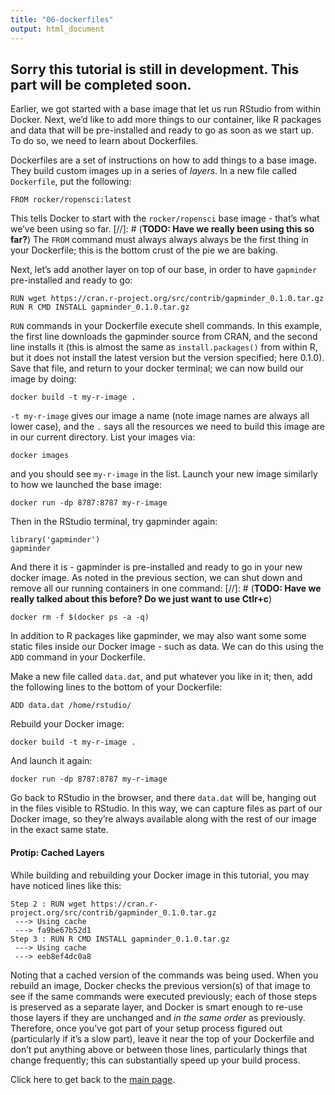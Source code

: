 ```yaml
---
title: "06-dockerfiles"
output: html_document
---
```


## Sorry this tutorial is still in development. This part will be completed soon.

Earlier, we got started with a base image that let us run RStudio from within Docker. Next, we'd like to add more things to our container, like R packages and data that will be pre-installed and ready to go as soon as we start up. To do so, we need to learn about Dockerfiles.

Dockerfiles are a set of instructions on how to add things to a base image. They build custom images up in a series of *layers*. In a new file called `Dockerfile`, put the following:

```
FROM rocker/ropensci:latest
```

This tells Docker to start with the `rocker/ropensci` base image - that's what we've been using so far. 
[//]: # (**TODO: Have we really been using this so far?**)
The `FROM` command must always always always be the first thing in your Dockerfile; this is the bottom crust of the pie we are baking.

Next, let's add another layer on top of our base, in order to have `gapminder` pre-installed and ready to go:

```
RUN wget https://cran.r-project.org/src/contrib/gapminder_0.1.0.tar.gz
RUN R CMD INSTALL gapminder_0.1.0.tar.gz
```

`RUN` commands in your Dockerfile execute shell commands. In this example, the first line downloads the gapminder source from CRAN, and the second line installs it (this is almost the same as `install.packages()` from within R, but it does not install the latest version but the version specified; here 0.1.0). Save that file, and return to your docker terminal; we can now build our image by doing:

```
docker build -t my-r-image .
```

`-t my-r-image` gives our image a name (note image names are always all lower case), and the `.` says all the resources we need to build this image are in our current directory. List your images via:

```
docker images
```

and you should see `my-r-image` in the list. Launch your new image similarly to how we launched the base image:

```
docker run -dp 8787:8787 my-r-image
```

Then in the RStudio terminal, try gapminder again:

```
library('gapminder')
gapminder
```

And there it is - gapminder is pre-installed and ready to go in your new docker image. As noted in the previous section, we can shut down and remove all our running containers in one command:
[//]: # (**TODO: Have we really talked about this before? Do we just want to use Ctlr+c**)

```
docker rm -f $(docker ps -a -q)
```

In addition to R packages like gapminder, we may also want some some static files inside our Docker image - such as data. We can do this using the `ADD` command in your Dockerfile. 

Make a new file called `data.dat`, and put whatever you like in it; then, add the following lines to the bottom of your Dockerfile:

```
ADD data.dat /home/rstudio/
```

Rebuild your Docker image:

```
docker build -t my-r-image .
```

And launch it again:

```
docker run -dp 8787:8787 my-r-image
```

Go back to RStudio in the browser, and there `data.dat` will be, hanging out in the files visible to RStudio. In this way, we can capture files as part of our Docker image, so they're always available along with the rest of our image in the exact same state.

#### Protip: Cached Layers

While building and rebuilding your Docker image in this tutorial, you may have noticed lines like this:
```
Step 2 : RUN wget https://cran.r-project.org/src/contrib/gapminder_0.1.0.tar.gz
 ---> Using cache
 ---> fa9be67b52d1
Step 3 : RUN R CMD INSTALL gapminder_0.1.0.tar.gz
 ---> Using cache
 ---> eeb8ef4dc0a8
```
Noting that a cached version of the commands was being used. When you rebuild an image, Docker checks the previous version(s) of that image to see if the same commands were executed previously; each of those steps is preserved as a separate layer, and Docker is smart enough to re-use those layers if they are unchanged and *in the same order* as previously. Therefore, once you've got part of your setup process figured out (particularly if it's a slow part), leave it near the top of your Dockerfile and don't put anything above or between those lines, particularly things that change frequently; this can substantially speed up your build process. 


Click here to get back to the [main page](http://ropenscilabs.github.io/r-docker-tutorial/).
